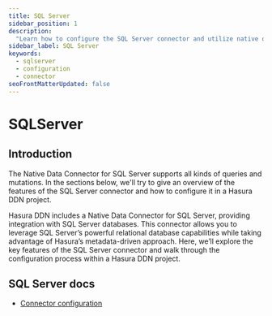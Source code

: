 ```yaml
---
title: SQL Server
sidebar_position: 1
description:
  "Learn how to configure the SQL Server connector and utilize native operations to extend your API's capability."
sidebar_label: SQL Server
keywords:
  - sqlserver
  - configuration
  - connector
seoFrontMatterUpdated: false
---
```


# SQLServer

## Introduction

The Native Data Connector for SQL Server supports all kinds of queries and mutations. In the sections below, we'll try
to give an overview of the features of the SQL Server connector and how to configure it in a Hasura DDN project.

Hasura DDN includes a Native Data Connector for SQL Server, providing integration with SQL Server databases. This connector
allows you to leverage SQL Server’s powerful relational database capabilities while taking advantage of Hasura’s
metadata-driven approach. Here, we’ll explore the key features of the SQL Server connector and walk through the
configuration process within a Hasura DDN project.

## SQL Server docs

- [Connector configuration](/reference/connectors/sqlserver/configuration.mdx)
